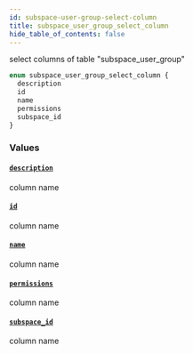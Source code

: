 ```yaml
---
id: subspace-user-group-select-column
title: subspace_user_group_select_column
hide_table_of_contents: false
---
```



select columns of table "subspace_user_group"

```graphql
enum subspace_user_group_select_column {
  description
  id
  name
  permissions
  subspace_id
}
```


### Values

#### [`description`](#)

column name


#### [`id`](#)

column name


#### [`name`](#)

column name


#### [`permissions`](#)

column name


#### [`subspace_id`](#)

column name




